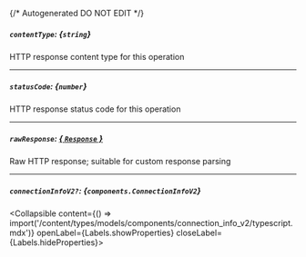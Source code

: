 {/* Autogenerated DO NOT EDIT  */}

##### `contentType`: *{`string`}*
HTTP response content type for this operation

---
##### `statusCode`: *{`number`}*
HTTP response status code for this operation

---
##### `rawResponse`: [*{ `Response` }*](https://developer.mozilla.org/en-US/docs/Web/API/Response)
Raw HTTP response; suitable for custom response parsing

---
##### `connectionInfoV2?`: *{`components.ConnectionInfoV2`}*
<Collapsible content={() => import('/content/types/models/components/connection_info_v2/typescript.mdx')} openLabel={Labels.showProperties} closeLabel={Labels.hideProperties}>
</Collapsible>


